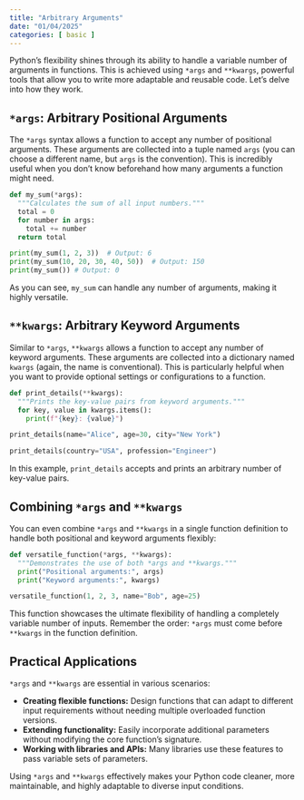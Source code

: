 ```yaml
---
title: "Arbitrary Arguments"
date: "01/04/2025"
categories: [ basic ]
---
```



Python's flexibility shines through its ability to handle a variable number of arguments in functions.  This is achieved using `*args` and `**kwargs`, powerful tools that allow you to write more adaptable and reusable code.  Let's delve into how they work.

## `*args`: Arbitrary Positional Arguments

The `*args` syntax allows a function to accept any number of positional arguments.  These arguments are collected into a tuple named `args` (you can choose a different name, but `args` is the convention).  This is incredibly useful when you don't know beforehand how many arguments a function might need.

```python
def my_sum(*args):
  """Calculates the sum of all input numbers."""
  total = 0
  for number in args:
    total += number
  return total

print(my_sum(1, 2, 3))  # Output: 6
print(my_sum(10, 20, 30, 40, 50))  # Output: 150
print(my_sum()) # Output: 0

```

As you can see, `my_sum` can handle any number of arguments, making it highly versatile.


## `**kwargs`: Arbitrary Keyword Arguments

Similar to `*args`, `**kwargs` allows a function to accept any number of keyword arguments.  These arguments are collected into a dictionary named `kwargs` (again, the name is conventional).  This is particularly helpful when you want to provide optional settings or configurations to a function.


```python
def print_details(**kwargs):
  """Prints the key-value pairs from keyword arguments."""
  for key, value in kwargs.items():
    print(f"{key}: {value}")

print_details(name="Alice", age=30, city="New York")

print_details(country="USA", profession="Engineer")
```

In this example, `print_details` accepts and prints an arbitrary number of key-value pairs.


## Combining `*args` and `**kwargs`

You can even combine `*args` and `**kwargs` in a single function definition to handle both positional and keyword arguments flexibly:

```python
def versatile_function(*args, **kwargs):
  """Demonstrates the use of both *args and **kwargs."""
  print("Positional arguments:", args)
  print("Keyword arguments:", kwargs)

versatile_function(1, 2, 3, name="Bob", age=25)
```

This function showcases the ultimate flexibility of handling a completely variable number of inputs.  Remember the order: `*args` must come before `**kwargs` in the function definition.


##  Practical Applications

`*args` and `**kwargs` are essential in various scenarios:

* **Creating flexible functions:**  Design functions that can adapt to different input requirements without needing multiple overloaded function versions.
* **Extending functionality:**  Easily incorporate additional parameters without modifying the core function's signature.
* **Working with libraries and APIs:** Many libraries use these features to pass variable sets of parameters.


Using `*args` and `**kwargs` effectively makes your Python code cleaner, more maintainable, and highly adaptable to diverse input conditions.


